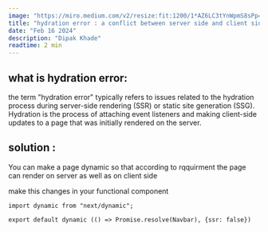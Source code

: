 ```yaml
---
image: "https://miro.medium.com/v2/resize:fit:1200/1*AZ6LC3tYnWpmS8sPp4ZcwA.png"
title: "hydration error : a conflict between server side and client side renders"
date: "Feb 16 2024"
description: "Dipak Khade"
readtime: 2 min
---
```


## what is hydration error:

the term "hydration error" typically refers to issues related to the hydration process during server-side rendering (SSR) or static site generation (SSG). Hydration is the process of attaching event listeners and making client-side updates to a page that was initially rendered on the server.

## solution :

You can make a page dynamic so that according to rqquirment the page can render on server as well as on client side

make this changes in your functional component

```
import dynamic from "next/dynamic";
```

```
export default dynamic (() => Promise.resolve(Navbar), {ssr: false})
```
